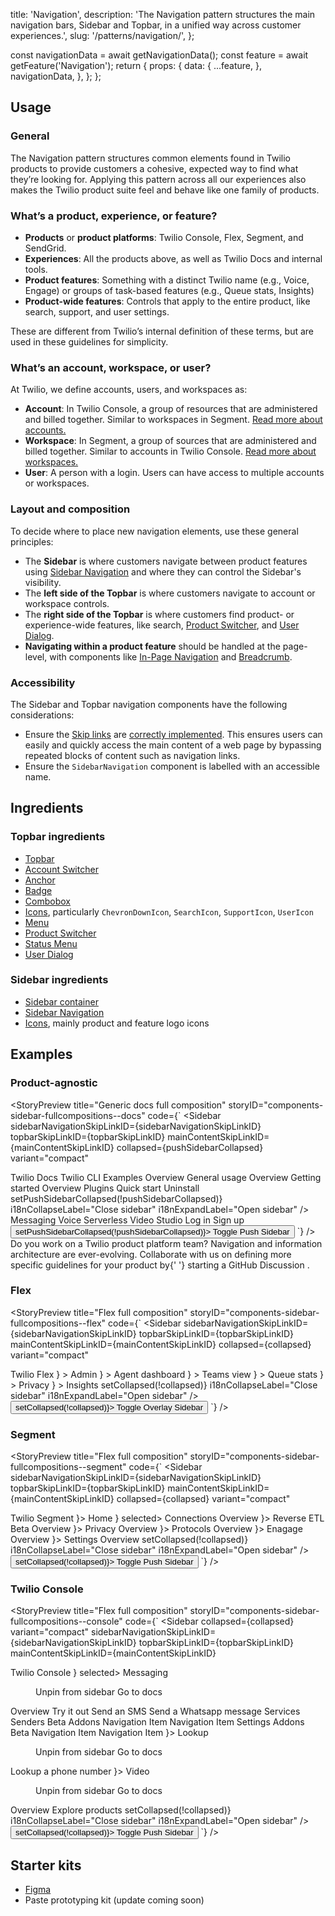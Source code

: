   title: 'Navigation',
  description:
    'The Navigation pattern structures the main navigation bars, Sidebar and Topbar, in a unified way across customer experiences.',
  slug: '/patterns/navigation/',
};



  const navigationData = await getNavigationData();
  const feature = await getFeature('Navigation');
  return {
    props: {
      data: {
        ...feature,
      },
      navigationData,
    },
  };
};

<content>

<NormalizedPatternHeader description={meta.description} name={meta.title} data={props.data} />

</content>

<contentwrapper>

<PageAside data={mdxHeadings} />

<content>

<ResponsiveImage src={NavigationPattern} aria-hidden="true" alt="" />

## Usage

### General

The Navigation pattern structures common elements found in Twilio products to provide customers a cohesive, expected way to find what they’re looking for. Applying this pattern across all our experiences also makes the Twilio product suite feel and behave like one family of products.

### What’s a product, experience, or feature?

- **Products** or **product platforms**: Twilio Console, Flex, Segment, and SendGrid.
- **Experiences**: All the products above, as well as Twilio Docs and internal tools.
- **Product features**: Something with a distinct Twilio name (e.g., Voice, Engage) or groups of task-based features (e.g., Queue stats, Insights)
- **Product-wide features**: Controls that apply to the entire product, like search, support, and user settings.

These are different from Twilio’s internal definition of these terms, but are used in these guidelines for simplicity.

### What’s an account, workspace, or user?

At Twilio, we define accounts, users, and workspaces as:

- **Account**: In Twilio Console, a group of resources that are administered and billed together. Similar to workspaces in Segment. [Read more about accounts.](https://support.twilio.com/hc/en-us/articles/360011132374-Getting-Started-with-Twilio-Accounts-and-Subaccounts)
- **Workspace**: In Segment, a group of sources that are administered and billed together. Similar to accounts in Twilio Console. [Read more about workspaces.](https://segment.com/docs/guides/#whats-a-workspace)
- **User**: A person with a login. Users can have access to multiple accounts or workspaces.

### Layout and composition

To decide where to place new navigation elements, use these general principles:

- The **Sidebar** is where customers navigate between product features using [Sidebar Navigation](/components/sidebar-navigation) and where they can control the Sidebar's visibility.
- The **left side of the Topbar** is where customers navigate to account or workspace controls.
- The **right side of the Topbar** is where customers find product- or experience-wide features, like search, [Product Switcher](/components/product-switcher), and [User Dialog](/components/user-dialog).
- **Navigating within a product feature** should be handled at the page-level, with components like [In-Page Navigation](/components/in-page-navigation) and [Breadcrumb](/components/breadcrumb).

<ResponsiveImage src={NavigationWireframe} aria-hidden="true" alt="" />

### Accessibility

The Sidebar and Topbar navigation components have the following considerations:

- Ensure the [Skip links](https://www.w3.org/TR/UNDERSTANDING-WCAG20/navigation-mechanisms-skip.html) are [correctly implemented](/components/sidebar#skip-links). This ensures users can easily and quickly access the main content of a web page by bypassing repeated blocks of content such as navigation links.
- Ensure the `SidebarNavigation` component is labelled with an accessible name.

## Ingredients

### Topbar ingredients

<ResponsiveImage src={NavigationTopbar} aria-hidden="true" alt="" />

- [Topbar](/components/topbar)
- [Account Switcher](/components/account-switcher)
- [Anchor](/components/anchor)
- [Badge](/components/badge)
- [Combobox](/components/combobox)
- [Icons](/components/icon), particularly `ChevronDownIcon`, `SearchIcon`, `SupportIcon`, `UserIcon`
- [Menu](/components/menu)
- [Product Switcher](/components/product-switcher)
- [Status Menu](/components/status-menu)
- [User Dialog](/components/user-dialog)

### Sidebar ingredients

<ResponsiveImage src={NavigationSidebar} aria-hidden="true" alt="" />

- [Sidebar container](/components/sidebar)
- [Sidebar Navigation](/components/sidebar-navigation)
- [Icons](/components/icon), mainly product and feature logo icons

## Examples

### Product-agnostic

<StoryPreview
  title="Generic docs full composition"
  storyID="components-sidebar-fullcompositions--docs"
  code={`
<Sidebar
  sidebarNavigationSkipLinkID={sidebarNavigationSkipLinkID}
  topbarSkipLinkID={topbarSkipLinkID}
  mainContentSkipLinkID={mainContentSkipLinkID}
  collapsed={pushSidebarCollapsed}
  variant="compact"
>
  <SidebarHeader>
    <SidebarHeaderIconButton as="a" href="#">
      <LogoTwilioIcon size="sizeIcon20" decorative={false} title="Go to Twilio Docs homepage" />
    </SidebarHeaderIconButton>
    <SidebarHeaderLabel>Twilio Docs</SidebarHeaderLabel>
  </SidebarHeader>
  <SidebarBody>
    <SidebarNavigation aria-label={id} hierarchical hideItemsOnCollapse>
      <SidebarNavigationItem href="https://google.com" selected>
        Twilio CLI
      </SidebarNavigationItem>
      <SidebarNavigationDisclosure>
        <SidebarNavigationDisclosureHeadingWrapper>
          <SidebarNavigationDisclosureHeading>Examples</SidebarNavigationDisclosureHeading>
        </SidebarNavigationDisclosureHeadingWrapper>
        <SidebarNavigationDisclosureContent>
          <SidebarNavigationItem href="https://google.com">Overview</SidebarNavigationItem>
        </SidebarNavigationDisclosureContent>
      </SidebarNavigationDisclosure>
      <SidebarNavigationDisclosure>
        <SidebarNavigationDisclosureHeadingWrapper>
          <SidebarNavigationDisclosureHeading>General usage</SidebarNavigationDisclosureHeading>
        </SidebarNavigationDisclosureHeadingWrapper>
        <SidebarNavigationDisclosureContent>
          <SidebarNavigationItem href="https://google.com">Overview</SidebarNavigationItem>
        </SidebarNavigationDisclosureContent>
      </SidebarNavigationDisclosure>
      <SidebarNavigationDisclosure>
        <SidebarNavigationDisclosureHeadingWrapper>
          <SidebarNavigationDisclosureHeading>Getting started</SidebarNavigationDisclosureHeading>
        </SidebarNavigationDisclosureHeadingWrapper>
        <SidebarNavigationDisclosureContent>
          <SidebarNavigationItem href="https://google.com">Overview</SidebarNavigationItem>
        </SidebarNavigationDisclosureContent>
      </SidebarNavigationDisclosure>
      <SidebarNavigationItem href="https://google.com">Plugins</SidebarNavigationItem>
      <SidebarNavigationItem href="https://google.com">Quick start</SidebarNavigationItem>
      <SidebarNavigationItem href="https://google.com">Uninstall</SidebarNavigationItem>
    </SidebarNavigation>
  </SidebarBody>
  <SidebarFooter>
    <SidebarCollapseButton
      onClick={() => setPushSidebarCollapsed(!pushSidebarCollapsed)}
      i18nCollapseLabel="Close sidebar"
      i18nExpandLabel="Open sidebar"
    />
  </SidebarFooter>
</Sidebar>

<SidebarPushContentWrapper collapsed={pushSidebarCollapsed} variant="compact">
  <Topbar id={topbarSkipLinkID}>
    <TopbarActions justify="start">
      <InPageNavigation aria-label="Product" marginBottom="space0">
        <InPageNavigationItem href="#" currentPage>
          Messaging
        </InPageNavigationItem>
        <InPageNavigationItem href="#">Voice</InPageNavigationItem>
        <InPageNavigationItem href="#">Serverless</InPageNavigationItem>
        <InPageNavigationItem href="#">Video</InPageNavigationItem>
        <InPageNavigationItem href="#">Studio</InPageNavigationItem>
      </InPageNavigation>
    </TopbarActions>
    <TopbarActions justify="end">
      <SearchBox />
      <Box
        as="a"
        href="#"
        color="colorText"
        textDecoration="none"
        fontWeight="fontWeightMedium"
        _hover={{textDecoration: 'underline'}}
      >
        Log in
      </Box>
      <Box
        as="a"
        href="#"
        color="colorText"
        textDecoration="none"
        fontWeight="fontWeightMedium"
        _hover={{textDecoration: 'underline'}}
      >
        Sign up
      </Box>
    </TopbarActions>
  </Topbar>
  <Box padding="space70" id={mainContentSkipLinkID}>
    <Button variant="primary" onClick={() => setPushSidebarCollapsed(!pushSidebarCollapsed)}>
      Toggle Push Sidebar
    </Button>
  </Box>
</SidebarPushContentWrapper>
`} />

<Box marginBottom="space70">
  <Callout variant="neutral">
    <CalloutHeading as="h3">Do you work on a Twilio product platform team?</CalloutHeading>
    <CalloutText>
      Navigation and information architecture are ever-evolving. Collaborate with us on defining more specific
      guidelines for your product by{' '}
      <Anchor href="https://github.com/twilio-labs/paste/discussions" showExternal>
        starting a GitHub Discussion
      </Anchor>
      .
    </CalloutText>
  </Callout>
</Box>

### Flex

<StoryPreview
  title="Flex full composition"
  storyID="components-sidebar-fullcompositions--flex"
  code={`
<Sidebar
  sidebarNavigationSkipLinkID={sidebarNavigationSkipLinkID}
  topbarSkipLinkID={topbarSkipLinkID}
  mainContentSkipLinkID={mainContentSkipLinkID}
  collapsed={collapsed}
  variant="compact"
>
  <SidebarHeader>
    <SidebarHeaderIconButton as="a" href="#">
      <ProductFlexIcon size="sizeIcon20" decorative={false} title="Go to Flex homepage" />
    </SidebarHeaderIconButton>
    <SidebarHeaderLabel>Twilio Flex</SidebarHeaderLabel>
  </SidebarHeader>
  <SidebarBody>
    <SidebarNavigation aria-label={id}>
      <SidebarNavigationItem
        href="https://google.com"
        selected
        icon={<ProductContactCenterAdminIcon decorative={false} title="Admin" />}
      >
        Admin
      </SidebarNavigationItem>
      <SidebarNavigationItem
        href="https://google.com"
        icon={<ProductContactCenterTasksIcon decorative={false} title="Agent dashboard" />}
      >
        Agent dashboard
      </SidebarNavigationItem>
      <SidebarNavigationItem
        href="https://google.com"
        icon={<ProductContactCenterTeamsIcon decorative={false} title="Teams view" />}
      >
        Teams view
      </SidebarNavigationItem>
      <SidebarNavigationItem
        href="https://google.com"
        icon={<ProductContactCenterQueuesIcon decorative={false} title="Queue stats" />}
      >
        Queue stats
      </SidebarNavigationItem>
      <SidebarNavigationItem
        href="https://google.com"
        icon={<ProductPrivacyIcon decorative={false} title="Privacy" />}
      >
        Privacy
      </SidebarNavigationItem>
      <SidebarNavigationItem
        href="https://google.com"
        icon={<ProductUsageIcon decorative={false} title="Insights" />}
      >
        Insights
      </SidebarNavigationItem>
    </SidebarNavigation>
  </SidebarBody>
  <SidebarFooter>
    <SidebarCollapseButton
      onClick={() => setCollapsed(!collapsed)}
      i18nCollapseLabel="Close sidebar"
      i18nExpandLabel="Open sidebar"
    />
  </SidebarFooter>
</Sidebar>

<SidebarOverlayContentWrapper collapsed={collapsed} variant="compact">
  <Topbar id={topbarSkipLinkID}>
    <TopbarActions justify="start">
      <StatusMenuExample />
    </TopbarActions>
    <TopbarActions justify="end">
      <SupportMenu />
      <DebuggerAction />
      <AppSwitcher />
      <UserDialogExample />
    </TopbarActions>
  </Topbar>
  <Box padding="space70" id={mainContentSkipLinkID}>
    <Button variant="primary" onClick={() => setCollapsed(!collapsed)}>
      Toggle Overlay Sidebar
    </Button>
  </Box>
</SidebarOverlayContentWrapper>
`} />

### Segment

<StoryPreview
  title="Flex full composition"
  storyID="components-sidebar-fullcompositions--segment"
  code={`
<Sidebar
  sidebarNavigationSkipLinkID={sidebarNavigationSkipLinkID}
  topbarSkipLinkID={topbarSkipLinkID}
  mainContentSkipLinkID={mainContentSkipLinkID}
  collapsed={collapsed}
  variant="compact"
>
  <SidebarHeader>
    <SidebarHeaderIconButton as="a" href="#">
      <ProductSegmentIcon size="sizeIcon20" decorative={false} title="Go to Segment homepage" />
    </SidebarHeaderIconButton>
    <SidebarHeaderLabel>Twilio Segment</SidebarHeaderLabel>
  </SidebarHeader>
  <SidebarBody>
    <SidebarNavigation aria-label={id} hierarchical hideItemsOnCollapse>
      <SidebarNavigationItem href="https://google.com" icon={<ProductHomeIcon decorative />}>
        Home
      </SidebarNavigationItem>
      <SidebarNavigationDisclosure>
        <SidebarNavigationDisclosureHeadingWrapper>
          <SidebarNavigationDisclosureHeading icon={<ProductConnectionsIcon decorative />} selected>
            Connections
          </SidebarNavigationDisclosureHeading>
        </SidebarNavigationDisclosureHeadingWrapper>
        <SidebarNavigationDisclosureContent>
          <SidebarNavigationItem href="https://google.com" selected>
            Overview
          </SidebarNavigationItem>
        </SidebarNavigationDisclosureContent>
      </SidebarNavigationDisclosure>
      <SidebarNavigationDisclosure>
        <SidebarNavigationDisclosureHeadingWrapper>
          <SidebarNavigationDisclosureHeading icon={<ProductReverseETLIcon decorative />}>
            Reverse ETL
          </SidebarNavigationDisclosureHeading>
          <SidebarBetaBadge as="span">Beta</SidebarBetaBadge>
        </SidebarNavigationDisclosureHeadingWrapper>
        <SidebarNavigationDisclosureContent>
          <SidebarNavigationItem href="https://google.com">Overview</SidebarNavigationItem>
        </SidebarNavigationDisclosureContent>
      </SidebarNavigationDisclosure>
      <SidebarNavigationDisclosure>
        <SidebarNavigationDisclosureHeadingWrapper>
          <SidebarNavigationDisclosureHeading icon={<ProductPrivacyIcon decorative />}>
            Privacy
          </SidebarNavigationDisclosureHeading>
        </SidebarNavigationDisclosureHeadingWrapper>
        <SidebarNavigationDisclosureContent>
          <SidebarNavigationItem href="https://google.com">Overview</SidebarNavigationItem>
        </SidebarNavigationDisclosureContent>
      </SidebarNavigationDisclosure>
      <SidebarNavigationDisclosure>
        <SidebarNavigationDisclosureHeadingWrapper>
          <SidebarNavigationDisclosureHeading icon={<ProductProtocolsIcon decorative />}>
            Protocols
          </SidebarNavigationDisclosureHeading>
        </SidebarNavigationDisclosureHeadingWrapper>
        <SidebarNavigationDisclosureContent>
          <SidebarNavigationItem href="https://google.com">Overview</SidebarNavigationItem>
        </SidebarNavigationDisclosureContent>
      </SidebarNavigationDisclosure>
      <SidebarNavigationDisclosure>
        <SidebarNavigationDisclosureHeadingWrapper>
          <SidebarNavigationDisclosureHeading icon={<ProductEngageIcon decorative />}>
            Enagage
          </SidebarNavigationDisclosureHeading>
        </SidebarNavigationDisclosureHeadingWrapper>
        <SidebarNavigationDisclosureContent>
          <SidebarNavigationItem href="https://google.com">Overview</SidebarNavigationItem>
        </SidebarNavigationDisclosureContent>
      </SidebarNavigationDisclosure>
      <SidebarNavigationDisclosure>
        <SidebarNavigationDisclosureHeadingWrapper>
          <SidebarNavigationDisclosureHeading icon={<ProductSettingsIcon decorative />}>
            Settings
          </SidebarNavigationDisclosureHeading>
        </SidebarNavigationDisclosureHeadingWrapper>
        <SidebarNavigationDisclosureContent>
          <SidebarNavigationItem href="https://google.com">Overview</SidebarNavigationItem>
        </SidebarNavigationDisclosureContent>
      </SidebarNavigationDisclosure>
    </SidebarNavigation>
  </SidebarBody>
  <SidebarFooter>
    <SidebarCollapseButton
      onClick={() => setCollapsed(!collapsed)}
      i18nCollapseLabel="Close sidebar"
      i18nExpandLabel="Open sidebar"
    />
  </SidebarFooter>
</Sidebar>

<SidebarPushContentWrapper collapsed={collapsed} variant="compact">
  <Topbar id={topbarSkipLinkID}>
    <TopbarActions justify="start">
      <WorkspaceSwitcherMenu />
      <UpgradeBadge />
    </TopbarActions>
    <TopbarActions justify="end">
      <SearchBox />
      <SupportMenu />
      <NotificationsDialog />
      <AppSwitcher />
      <UserDialogExample />
    </TopbarActions>
  </Topbar>
  <Box padding="space70" id={mainContentSkipLinkID}>
    <Button variant="primary" onClick={() => setCollapsed(!collapsed)}>
      Toggle Push Sidebar
    </Button>
  </Box>
</SidebarPushContentWrapper>
`} />

### Twilio Console

<StoryPreview
  title="Flex full composition"
  storyID="components-sidebar-fullcompositions--console"
  code={`
<Sidebar
  collapsed={collapsed}
  variant="compact"
  sidebarNavigationSkipLinkID={sidebarNavigationSkipLinkID}
  topbarSkipLinkID={topbarSkipLinkID}
  mainContentSkipLinkID={mainContentSkipLinkID}
>
  <SidebarHeader>
    <SidebarHeaderIconButton as="a" href="#">
      <LogoTwilioIcon size="sizeIcon20" decorative={false} title="Go to Console homepage" />
    </SidebarHeaderIconButton>
    <SidebarHeaderLabel>Twilio Console</SidebarHeaderLabel>
  </SidebarHeader>
  <SidebarBody>
    <SidebarNavigation aria-label={id} hierarchical hideItemsOnCollapse>
      <SidebarNavigationDisclosure>
        <SidebarNavigationDisclosureHeadingWrapper>
          <SidebarNavigationDisclosureHeading icon={<ProductMessagingIcon decorative />} selected>
            Messaging
          </SidebarNavigationDisclosureHeading>
          <MenuButton {...menu} variant="inverse_link" size="icon_small">
            <MoreIcon decorative={false} title="More" />
          </MenuButton>
          <Menu {...menu} aria-label="Preferences">
            <MenuItem {...menu} onClick={onClick}>
              Unpin from sidebar
            </MenuItem>
            <MenuItem {...menu} href="http://www.google.com">
              Go to docs
            </MenuItem>
          </Menu>
        </SidebarNavigationDisclosureHeadingWrapper>
        <SidebarNavigationDisclosureContent>
          <SidebarNavigationItem href="https://google.com">Overview</SidebarNavigationItem>
          <SidebarNavigationDisclosure>
            <SidebarNavigationDisclosureHeadingWrapper>
              <SidebarNavigationDisclosureHeading selected>Try it out</SidebarNavigationDisclosureHeading>
            </SidebarNavigationDisclosureHeadingWrapper>
            <SidebarNavigationDisclosureContent>
              <SidebarNavigationItem href="https://google.com">Send an SMS</SidebarNavigationItem>
              <SidebarNavigationItem href="https://google.com" selected>
                Send a Whatsapp message
              </SidebarNavigationItem>
            </SidebarNavigationDisclosureContent>
          </SidebarNavigationDisclosure>
          <SidebarNavigationItem href="https://google.com">Services</SidebarNavigationItem>
          <SidebarNavigationDisclosure>
            <SidebarNavigationDisclosureHeadingWrapper>
              <SidebarNavigationDisclosureHeading>Senders</SidebarNavigationDisclosureHeading>
              <SidebarBetaBadge as="span">Beta</SidebarBetaBadge>
            </SidebarNavigationDisclosureHeadingWrapper>
            <SidebarNavigationDisclosureContent>
              <SidebarNavigationItem href="https://google.com">Addons</SidebarNavigationItem>
              <SidebarNavigationItem href="https://google.com">Navigation Item</SidebarNavigationItem>
              <SidebarNavigationItem href="https://google.com">Navigation Item</SidebarNavigationItem>
            </SidebarNavigationDisclosureContent>
          </SidebarNavigationDisclosure>
          <SidebarNavigationDisclosure>
            <SidebarNavigationDisclosureHeadingWrapper>
              <SidebarNavigationDisclosureHeading>Settings</SidebarNavigationDisclosureHeading>
            </SidebarNavigationDisclosureHeadingWrapper>
            <SidebarNavigationDisclosureContent>
              <SidebarNavigationItem href="#">
                Addons <SidebarBetaBadge as="span">Beta</SidebarBetaBadge>
              </SidebarNavigationItem>
              <SidebarNavigationItem href="https://google.com">Navigation Item</SidebarNavigationItem>
              <SidebarNavigationItem href="https://google.com">Navigation Item</SidebarNavigationItem>
            </SidebarNavigationDisclosureContent>
          </SidebarNavigationDisclosure>
        </SidebarNavigationDisclosureContent>
      </SidebarNavigationDisclosure>
      <SidebarNavigationDisclosure>
        <SidebarNavigationDisclosureHeadingWrapper>
          <SidebarNavigationDisclosureHeading icon={<ProductLookupIcon decorative />}>
            Lookup
          </SidebarNavigationDisclosureHeading>
          <MenuButton {...menuLookup} variant="inverse_link" size="icon_small">
            <MoreIcon decorative={false} title="More" />
          </MenuButton>
          <Menu {...menuLookup} aria-label="Preferences">
            <MenuItem {...menuLookup} onClick={onClick}>
              Unpin from sidebar
            </MenuItem>
            <MenuItem {...menuLookup} href="http://www.google.com">
              Go to docs
            </MenuItem>
          </Menu>
        </SidebarNavigationDisclosureHeadingWrapper>
        <SidebarNavigationDisclosureContent>
          <SidebarNavigationItem href="https://google.com">Lookup a phone number</SidebarNavigationItem>
        </SidebarNavigationDisclosureContent>
      </SidebarNavigationDisclosure>
      <SidebarNavigationSeparator />
      <SidebarNavigationDisclosure>
        <SidebarNavigationDisclosureHeadingWrapper>
          <SidebarNavigationDisclosureHeading icon={<ProductVideoIcon decorative />}>
            Video
          </SidebarNavigationDisclosureHeading>
          <MenuButton {...menuVideo} variant="inverse_link" size="icon_small">
            <MoreIcon decorative={false} title="More" />
          </MenuButton>
          <Menu {...menuVideo} aria-label="Preferences">
            <MenuItem {...menuVideo} onClick={onClick}>
              Unpin from sidebar
            </MenuItem>
            <MenuItem {...menuVideo} href="http://www.google.com">
              Go to docs
            </MenuItem>
          </Menu>
        </SidebarNavigationDisclosureHeadingWrapper>
        <SidebarNavigationDisclosureContent>
          <SidebarNavigationItem href="https://google.com">Overview</SidebarNavigationItem>
        </SidebarNavigationDisclosureContent>
        <SidebarNavigationSeparator />
      </SidebarNavigationDisclosure>
      <SidebarNavigationItem href="https://google.com">
        Explore products <PlusIcon decorative />
      </SidebarNavigationItem>
    </SidebarNavigation>
  </SidebarBody>

  <SidebarFooter>
    <SidebarCollapseButton
      onClick={() => setCollapsed(!collapsed)}
      i18nCollapseLabel="Close sidebar"
      i18nExpandLabel="Open sidebar"
    />
  </SidebarFooter>
</Sidebar>

<SidebarPushContentWrapper collapsed={collapsed} variant="compact">
  <Topbar id={topbarSkipLinkID}>
    <TopbarActions justify="start">
      <AccountSwitcherMenu />
      <TrialBadge />
    </TopbarActions>
    <TopbarActions justify="end">
      <SearchBox />
      <AccountMenu />
      <BillingMenu />
      <SupportMenu />
      <AppSwitcher />
      <UserDialogExample />
    </TopbarActions>
  </Topbar>
  <Box padding="space70" id={mainContentSkipLinkID}>
    <Button variant="primary" onClick={() => setCollapsed(!collapsed)}>
      Toggle Push Sidebar
    </Button>
  </Box>
</SidebarPushContentWrapper>
`} />

## Starter kits

- [Figma](https://www.figma.com/file/l2qtpQVMmXzQPVB3rEAA8i/%5BNEW%5D-Paste-Components?type=design&node-id=27837-187276&mode=design)
- Paste prototyping kit (update coming soon)

</content>

</contentwrapper>
